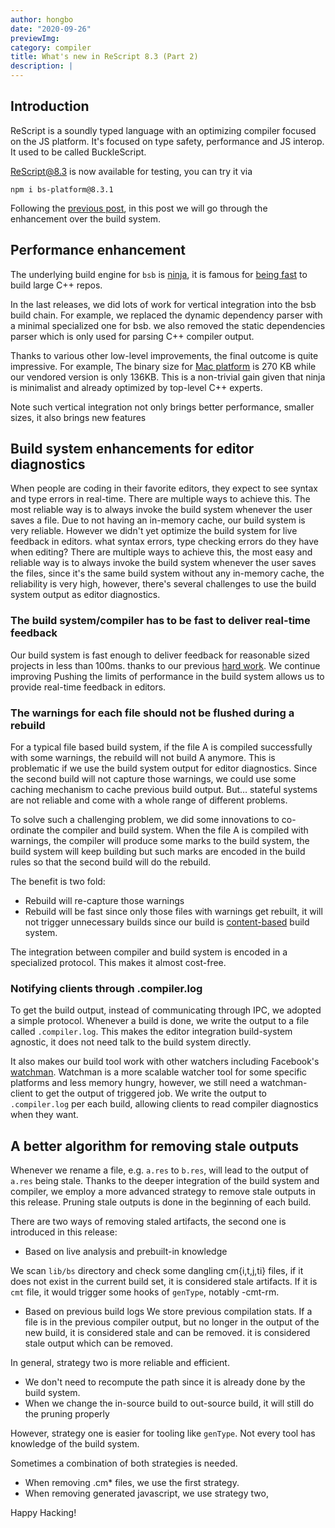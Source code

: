 ```yaml
---
author: hongbo
date: "2020-09-26" 
previewImg:
category: compiler
title: What's new in ReScript 8.3 (Part 2)
description: |
---
```


## Introduction

ReScript is a soundly typed language with an optimizing compiler focused on the JS platform. 
It's focused on type safety, performance and JS interop. It used to be called BuckleScript.

[ReScript@8.3](https://www.npmjs.com/package/bs-platform/v/8.3.0) is now available for testing, you can try it via

```
npm i bs-platform@8.3.1
```

Following the [previous post](/blog/release-8-3-pt1), in this post we will go through 
the enhancement over the build system.

## Performance enhancement

The underlying build engine for `bsb` is [ninja](https://ninja-build.org/), it is famous for 
[being fast](https://www.aosabook.org/en/posa/ninja.html)
to build large C++ repos.

In the last releases, we did lots of work for vertical integration into the bsb build chain. 
For example, we replaced the dynamic dependency parser with a minimal specialized one for bsb.
we also removed the static dependencies parser which is only used for parsing C++ compiler output.

Thanks to various other low-level improvements, the final outcome is quite impressive.
For example, The binary size for [Mac platform](https://github.com/ninja-build/ninja/releases/tag/v1.10.1) is 270 KB
while our vendored version is only 136KB. This is a non-trivial gain given that ninja is minimalist and already 
optimized by top-level C++ experts.

Note such vertical integration not only brings better performance, smaller sizes, it also brings new features 

## Build system enhancements for editor diagnostics

When people are coding in their favorite editors, they expect to see syntax and type errors in real-time.
There are multiple ways to achieve this. The most reliable way is to always invoke the build system whenever the user saves a file. Due to not having an in-memory cache, our build system is very reliable. However we didn't yet optimize the build system for live feedback in editors.
what syntax errors, type checking errors do they have when editing? There are multiple ways to achieve this, the most easy 
and reliable way is to always invoke the build system whenever the user saves the files, since it's the same build system 
without any in-memory cache, the reliability is very high, however, there's several challenges to use the build system output as editor diagnostics.

### The build system/compiler has to be fast to deliver real-time feedback

Our build system is fast enough to deliver feedback for reasonable sized projects in less than 100ms.
thanks to our previous [hard work](/blog/scalable). We continue improving 
Pushing the limits of performance in the build system allows us to provide real-time feedback in editors.

### The warnings for each file should not be flushed during a rebuild

For a typical file based build system, if the file A is compiled successfully with some warnings, the rebuild will not build A anymore.
This is problematic if we use the build system output for editor diagnostics. Since the second build will not capture those warnings, we 
could use some caching mechanism to cache previous build output. But… stateful systems are not reliable and come with a whole range of different problems.

To solve such a challenging problem, we did some innovations to co-ordinate the compiler and build system. When the file A is compiled with warnings, 
the compiler will produce some marks to the build system, the build system will keep building but such marks are encoded in the build rules
so that the second build will do the rebuild.

The benefit is two fold:

- Rebuild will re-capture those warnings
- Rebuild will be fast since only those files with warnings get rebuilt, it will not trigger unnecessary builds since our build is [content-based](https://rescript-lang.org/blog/scalable) build system.

The integration between compiler and build system is encoded in a specialized protocol. This makes it almost cost-free.

### Notifying clients through .compiler.log

To get the build output, instead of communicating through IPC, we adopted a simple protocol. Whenever a build is done, we write the output to a file called `.compiler.log`.
This makes the editor integration build-system agnostic, it does not need talk to the build system directly.

It also makes our build tool work with other watchers including Facebook's [watchman](https://facebook.github.io/watchman/).
Watchman is  a more scalable watcher tool for some specific platforms and less memory hungry, however, we still need a watchman-client to get the output of triggered job.
We write the output to `.compiler.log` per each build, allowing clients to read compiler diagnostics when they want.

## A better algorithm for removing stale outputs

Whenever we rename a file, e.g. `a.res` to `b.res`, will lead to the output of `a.res` being stale. Thanks to the deeper integration of the build system and compiler, 
we employ a more advanced strategy to remove stale outputs in this release. Pruning stale outputs is done in the beginning of each build.

There are two ways of removing staled artifacts, the second one is introduced in this release:

- Based on live analysis and prebuilt-in knowledge

We scan `lib/bs` directory and check some dangling cm{i,t,j,ti} files, if it does not exist in 
the current build set, it is considered stale artifacts. If it is `cmt` file, it would trigger some hooks of `genType`, notably -cmt-rm. 

- Based on previous build logs
We store previous compilation stats.  If a file is in the previous compiler output, but no longer in the output of the new build, it is considered stale and can be removed.
it is considered stale output which can be removed.

In general, strategy two is more reliable and efficient.

- We don't need to recompute the path since it is already done by the build system.
- When we change the in-source build to out-source build, it will still do the pruning properly

However, strategy one is easier for tooling like `genType`. Not every tool has knowledge of the build system.


Sometimes a combination of both strategies is needed.
- When removing .cm* files, we use the first strategy.
- When removing generated javascript, we use strategy two,



Happy Hacking!
